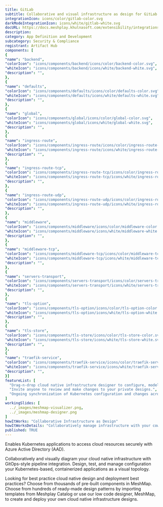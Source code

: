 ```yaml
---
title: GitLab
subtitle: Collaborative and visual infrastructure as design for GitLab
integrationIcon: icons/color/gitlab-color.svg
darkModeIntegrationIcon: icons/white/gitlab-white.svg
docURL: https://docs.meshplay.khulnasoft.com/extensibility/integrations/gitlab
description: 
category: App Definition and Development
subcategory: Security & Compliance
registrant: Artifact Hub
components: [
{
"name": "backend",
"colorIcon": "icons/components/backend/icons/color/backend-color.svg",
"whiteIcon": "icons/components/backend/icons/white/backend-white.svg",
"description": "",
},
{
"name": "defaults",
"colorIcon": "icons/components/defaults/icons/color/defaults-color.svg",
"whiteIcon": "icons/components/defaults/icons/white/defaults-white.svg",
"description": "",
},
{
"name": "global",
"colorIcon": "icons/components/global/icons/color/global-color.svg",
"whiteIcon": "icons/components/global/icons/white/global-white.svg",
"description": "",
},
{
"name": "ingress-route",
"colorIcon": "icons/components/ingress-route/icons/color/ingress-route-color.svg",
"whiteIcon": "icons/components/ingress-route/icons/white/ingress-route-white.svg",
"description": "",
},
{
"name": "ingress-route-tcp",
"colorIcon": "icons/components/ingress-route-tcp/icons/color/ingress-route-tcp-color.svg",
"whiteIcon": "icons/components/ingress-route-tcp/icons/white/ingress-route-tcp-white.svg",
"description": "",
},
{
"name": "ingress-route-udp",
"colorIcon": "icons/components/ingress-route-udp/icons/color/ingress-route-udp-color.svg",
"whiteIcon": "icons/components/ingress-route-udp/icons/white/ingress-route-udp-white.svg",
"description": "",
},
{
"name": "middleware",
"colorIcon": "icons/components/middleware/icons/color/middleware-color.svg",
"whiteIcon": "icons/components/middleware/icons/white/middleware-white.svg",
"description": "",
},
{
"name": "middleware-tcp",
"colorIcon": "icons/components/middleware-tcp/icons/color/middleware-tcp-color.svg",
"whiteIcon": "icons/components/middleware-tcp/icons/white/middleware-tcp-white.svg",
"description": "",
},
{
"name": "servers-transport",
"colorIcon": "icons/components/servers-transport/icons/color/servers-transport-color.svg",
"whiteIcon": "icons/components/servers-transport/icons/white/servers-transport-white.svg",
"description": "",
},
{
"name": "tls-option",
"colorIcon": "icons/components/tls-option/icons/color/tls-option-color.svg",
"whiteIcon": "icons/components/tls-option/icons/white/tls-option-white.svg",
"description": "",
},
{
"name": "tls-store",
"colorIcon": "icons/components/tls-store/icons/color/tls-store-color.svg",
"whiteIcon": "icons/components/tls-store/icons/white/tls-store-white.svg",
"description": "",
},
{
"name": "traefik-service",
"colorIcon": "icons/components/traefik-service/icons/color/traefik-service-color.svg",
"whiteIcon": "icons/components/traefik-service/icons/white/traefik-service-white.svg",
"description": "",
}]
featureList: [
  "Drag-n-drop cloud native infrastructure designer to configure, model, and deploy your workloads.",
  "Invite anyone to review and make changes to your private designs.",
  "Ongoing synchronization of Kubernetes configuration and changes across any number of clusters."
]
workingSlides: [
  ../_images/meshmap-visualizer.png,
  ../_images/meshmap-designer.png
]
howItWorks: "Collaborative Infrastructure as Design"
howItWorksDetails: "Collaboratively manage infrastructure with your coworkers synchronously sharing the same designs."
published: TRUE
---
```

<p>
Enables Kubernetes applications to access cloud resources securely with Azure Active Directory (AAD).
</p>
<p>
    Collaboratively and visually diagram your cloud native infrastructure with GitOps-style pipeline integration. Design, test, and manage configuration your Kubernetes-based, containerized applications as a visual topology.
</p>
<p>
    Looking for best practice cloud native design and deployment best practices? Choose from thousands of pre-built components in MeshMap. Choose from hundreds of ready-made design patterns by importing templates from Meshplay Catalog or use our low code designer, MeshMap, to create and deploy your own cloud native infrastructure designs.
</p>
